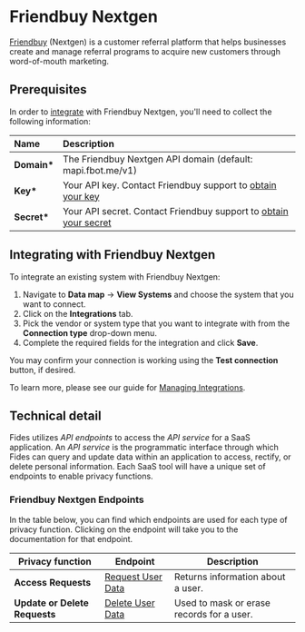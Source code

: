 
# Friendbuy Nextgen

[Friendbuy](https://www.friendbuy.com) (Nextgen) is a customer referral platform that helps businesses create and manage referral programs to acquire new customers through word-of-mouth marketing.

## Prerequisites

In order to [integrate](../) with Friendbuy Nextgen, you'll need to collect the following information:

| Name         | Description                                                                                                                                                                                               |
| :----------- | :-------------------------------------------------------------------------------------------------------------------------------------------------------------------------------------------------------- |
| **Domain\*** | The Friendbuy Nextgen API domain (default: mapi.fbot.me/v1)                                                                                                                                                      |
| **Key\***    | Your API key. Contact Friendbuy support to [obtain your key](https://developers.friendbuy.com/#authorization)       |
| **Secret\*** | Your API secret. Contact Friendbuy support to [obtain your secret](https://developers.friendbuy.com/#authorization) |

## Integrating with Friendbuy Nextgen

To integrate an existing system with Friendbuy Nextgen:

1. Navigate to **Data map** → **View Systems** and choose the system that you want to connect.
2. Click on the **Integrations** tab.
3. Pick the vendor or system type that you want to integrate with from the **Connection type** drop-down menu.
4. Complete the required fields for the integration and click **Save**.

You may confirm your connection is working using the **Test connection** button, if desired.

To learn more, please see our guide for [Managing Integrations](/user-guides/integrations/manage-integrations).

## Technical detail

Fides utilizes _API endpoints_ to access the _API service_ for a SaaS application. An _API service_ is the programmatic interface through which Fides can query and update data within an application to access, rectify, or delete personal information. Each SaaS tool will have a unique set of endpoints to enable privacy functions.

### Friendbuy Nextgen Endpoints

In the table below, you can find which endpoints are used for each type of privacy function. Clicking on the endpoint will take you to the documentation for that endpoint.

| Privacy function              | Endpoint                                                                                                                                                                         | Description                               |
| ----------------------------- | -------------------------------------------------------------------------------------------------------------------------------------------------------------------------------- | ----------------------------------------- |
| **Access Requests**           | [Request User Data](https://developers.friendbuy.com/?hsCtaTracking=cac32c73-eaac-435c-aa4a-c906e6a3d3aa%7Cd9587bfd-7134-4f5b-ab33-53fdcf88fe23#request-user-data-for-ccpa-gdpr) | Returns information about a user.         |
| **Update or Delete Requests** | [Delete User Data](https://developers.friendbuy.com/?hsCtaTracking=cac32c73-eaac-435c-aa4a-c906e6a3d3aa%7Cd9587bfd-7134-4f5b-ab33-53fdcf88fe23#deleting-user-data-for-ccpa-gdpr) | Used to mask or erase records for a user. |
